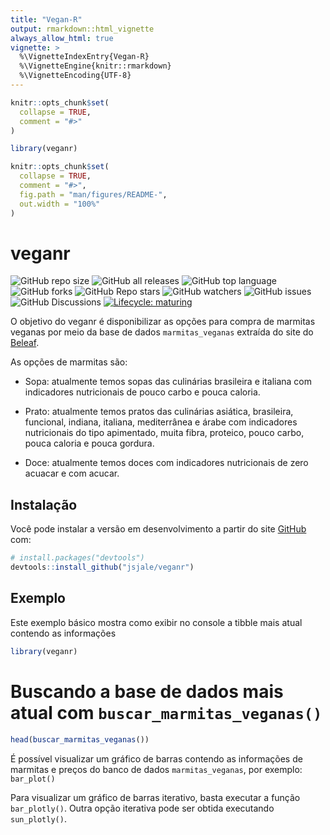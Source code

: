 ```yaml
---
title: "Vegan-R"
output: rmarkdown::html_vignette
always_allow_html: true
vignette: >
  %\VignetteIndexEntry{Vegan-R}
  %\VignetteEngine{knitr::rmarkdown}
  %\VignetteEncoding{UTF-8}
---
```


```r
knitr::opts_chunk$set(
  collapse = TRUE,
  comment = "#>"
)
```

```r
library(veganr)
```

```r
knitr::opts_chunk$set(
  collapse = TRUE,
  comment = "#>",
  fig.path = "man/figures/README-",
  out.width = "100%"
)
```

# veganr

<!-- badges: start -->
![GitHub repo size](https://img.shields.io/github/repo-size/jsjale/veganr)
![GitHub all releases](https://img.shields.io/github/downloads/jsjale/veganr/total)
![GitHub top language](https://img.shields.io/github/languages/top/jsjale/veganr)
![GitHub forks](https://img.shields.io/github/forks/jsjale/veganr?style=social)
![GitHub Repo stars](https://img.shields.io/github/stars/jsjale/veganr?style=social)
![GitHub watchers](https://img.shields.io/github/watchers/jsjale/veganr?style=social)
![GitHub issues](https://img.shields.io/github/issues/jsjale/veganr)
![GitHub Discussions](https://img.shields.io/github/discussions/jsjale/veganr)
[![Lifecycle: maturing](https://img.shields.io/badge/lifecycle-maturing-blue.svg)](https://www.tidyverse.org/lifecycle/#maturing)
<!-- badges: end -->

O objetivo do veganr é disponibilizar as opções para compra de marmitas veganas
por meio da base de dados `marmitas_veganas` extraída do site do 
[Beleaf](https://www.beleaf.com.br/cardapio-marmitas-veganas).

As opções de marmitas são:

* Sopa: atualmente temos sopas das culinárias brasileira e italiana com 
indicadores nutricionais de pouco carbo e pouca caloria.

* Prato: atualmente temos pratos das culinárias asiática, brasileira, 
funcional, indiana, italiana, mediterrânea e árabe com indicadores 
nutricionais do tipo apimentado, muita fibra, proteico, pouco carbo, 
pouca caloria e pouca gordura.

* Doce: atualmente temos doces com indicadores nutricionais de zero
acuacar e com acucar.

## Instalação

Você pode instalar a versão em desenvolvimento a partir do site [GitHub](https://github.com/) com:

``` r
# install.packages("devtools")
devtools::install_github("jsjale/veganr")
```
## Exemplo

Este exemplo básico mostra como exibir no console a tibble mais atual contendo
as informações

```r
library(veganr)
```

# Buscando a base de dados mais atual com `buscar_marmitas_veganas()`
```r
head(buscar_marmitas_veganas())
```

É possível visualizar um gráfico de barras contendo as informações de marmitas
e preços do banco de dados `marmitas_veganas`, por exemplo: `bar_plot()`


Para visualizar um gráfico de barras iterativo, basta executar a função 
`bar_plotly()`. Outra opção iterativa pode ser obtida executando `sun_plotly()`.


